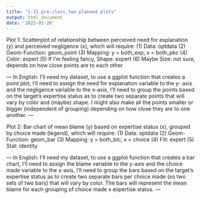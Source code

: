 ```yaml
---
title: "1-31_pre-class_two planned plots"
output: html_document
date: '2023-01-26'
---
```


Plot 1: Scatterplot of relationship between perceived need for explanation (y) and perceived negligence (x), which will require:
(1) Data: optdata
(2) Geom-Function: geom_point
(3) Mapping: y = both_exp, x = both_pkc
(4) Color: expert
(5) If I'm feeling fancy, Shape: expert
(6) Maybe Size: not sure, depends on how close points are to each other

--- In English: I'll need my dataset, to use a ggplot function that creates a
point plot, I'll need to assign the need for explanation variable to the y-
axis and the negligence variable to the x-axis, I'll need to group the points
based on the target's expertise status as to create two separate points that will vary by color and (maybe) shape. I might also make all the points smaller
or bigger (independent of grouping) depending on how close they are to one another. ---

Plot 2: Bar chart of mean blame (y) based on expertise status (x), grouped by choice made (legend), which will require:
(1) Data: optdata
(2) Geom-Function: geom_bar
(3) Mapping: y = both_blc, x = choice
(4) Fill: expert
(5) Stat: identity

--- In English: I'll need my dataset, to use a ggplot function that creates a
bar chart, I'll need to assign the blame variable to the y-axis and the choice made variable to the x-axis, I'll need to group the bars based on the target's expertise status as to create two separate bars per choice made (so two sets of two bars) that will vary by color. The bars will represent the mean blame for each grouping of choice made x expertise status. ---